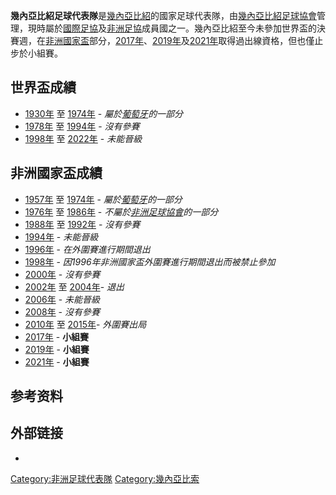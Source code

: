 {{Infobox National football team 
| Name               = 幾內亞比紹
| Badge              = Flag of Guinea-Bissau.svg
| Nickname           = Djurtus 
| Association        = [[幾內亞比紹足球協會|幾內亞比紹足球協會]] 
| Sub-confederation  = [[西非洲足球聯會|西非洲足球聯會]] (West Africa)
| Confederation      = [[非洲足球協會|非洲足球協會]]
| Coach              = {{link-en|巴奇羅·坎代|Baciro Candé}}
| Captain            = {{link-en|約拿斯·孟德斯|Jonas Mendes}}
| Most caps          = {{link-en|約拿斯·孟德斯|Jonas Mendes}}（50場） 
| Top scorer         = {{link-en|南多·科|Nando Có}}（9球）
| FIFA Trigramme     = GNB 
| FIFA Rank         = {{FIFA World Rankings|GNB}}
| FIFA max           = 68
| FIFA max date      = 2016年11月至2017年1月
| FIFA min           = 195
| FIFA min date      = 2010年2月至3月
| Elo Rank          = {{World Football Elo Ratings|Guinea-Bissau}}
| Elo max            = 99
| Elo max date       = 1984年2月
| Elo min            = 159
| Elo min date       = 2000年4月、2001年6月  

|pattern_la1 = _sandhausen1617a
|pattern_b1  = _sandhausen1617a
|pattern_ra1 = _sandhausen1617a
|pattern_sh1 = 
|pattern_so1 = 
|shorts1     = FF0000
|socks1      = FF0000
|pattern_la2  = _sen18h
|pattern_b2   = _sen18H
|pattern_ra2  = _sen18h
|pattern_sh2  = _sen18H
|pattern_so2  =
|leftarm2     = 168E5D
|body2        = 168E5D
|rightarm2    = 168E5D
|shorts2      = 168E5D
|socks2       = 168E5D

|  World cup apps     = 
|  World cup first    =  
|  World cup best     =  
|  Regional name      = [[非洲國家盃|非洲國家盃]] 
|  Regional cup apps  = 3次 
|  Regional cup first = [[2017年非洲國家盃|2017年]]
|  Regional cup best  = 小組賽, [[2017年非洲國家盃|2017年]]、[[2019年非洲國家盃|2019年]]、[[2021年非洲國家盃|2021年]]  
}}

'''幾內亞比紹足球代表隊'''是[[幾內亞比紹|幾內亞比紹]]的國家足球代表隊，由[[幾內亞比紹足球協會|幾內亞比紹足球協會]]管理，現時屬於[[國際足協|國際足協]]及[[非洲足協|非洲足協]]成員國之一。幾內亞比紹至今未參加世界盃的決賽週，在[[非洲國家盃|非洲國家盃]]部分，[[2017年非洲國家盃|2017年]]、[[2019年非洲國家盃|2019年]]及[[2021年非洲國家盃|2021年]]取得過出線資格，但也僅止步於小組賽。

==世界盃成績==
*[[1930年世界盃足球賽|1930年]] 至 [[1974年世界盃足球賽|1974年]] - ''屬於[[葡萄牙國家足球隊|葡萄牙]]的一部分''
*[[1978年世界盃足球賽|1978年]] 至 [[1994年世界盃足球賽|1994年]] - ''沒有參賽''
*[[1998年世界盃足球賽|1998年]] 至 [[2022年世界盃足球賽|2022年]] - ''未能晉級''

== 非洲國家盃成績 ==
* [[1957年非洲國家盃|1957年]] 至 [[1974年非洲國家盃|1974年]] - ''屬於[[葡萄牙國家足球隊|葡萄牙]]的一部分''
* [[1976年非洲國家盃|1976年]] 至 [[1986年非洲國家盃|1986年]] - ''不屬於[[非洲足球協會|非洲足球協會]]的一部分''
* [[1988年非洲國家盃|1988年]] 至 [[1992年非洲國家盃|1992年]] - ''沒有參賽''
* [[1994年非洲國家盃|1994年]] - ''未能晉級''
* [[1996年非洲國家盃|1996年]] - ''在外圍賽進行期間退出''
* [[1998年非洲國家盃|1998年]] - ''因1996年非洲國家盃外圍賽進行期間退出而被禁止參加''
* [[2000年非洲國家盃|2000年]] - ''沒有參賽''
* [[2002年非洲國家盃|2002年]] 至 [[2004年非洲國家盃|2004年]]- ''退出''
* [[2006年非洲國家盃|2006年]] - ''未能晉級''
* [[2008年非洲國家盃|2008年]] - ''沒有參賽''
* [[2010年非洲國家盃|2010年]] 至 [[2015年非洲國家盃|2015年]]- ''外圍賽出局''
* [[2017年非洲國家盃|2017年]] - '''小組賽'''
* [[2019年非洲國家盃|2019年]] - '''小組賽'''
* [[2021年非洲國家盃|2021年]] - '''小組賽'''

==参考资料==
{{refs}}

==外部链接==
*{{official|http://www.soudjurtu.com/}}

{{CAF teams}}
{{國際足球}}

[[Category:非洲足球代表隊|Category:非洲足球代表隊]]
[[Category:幾內亞比索|Category:幾內亞比索]]